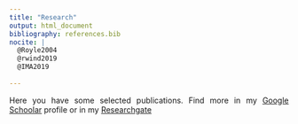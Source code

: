 ```yaml
---
title: "Research"
output: html_document
bibliography: references.bib
nocite: | 
  @Royle2004
  @rwind2019
  @IMA2019
  
---
```

<style>
body {
text-align: justify}
</style>

Here you have some selected publications. Find more in my [Google Schoolar](https://scholar.google.es/citations?hl=es&user=v3biyuIAAAAJ) profile or in my [Researchgate](https://www.researchgate.net/profile/Javier_Fernandez-Lopez)

